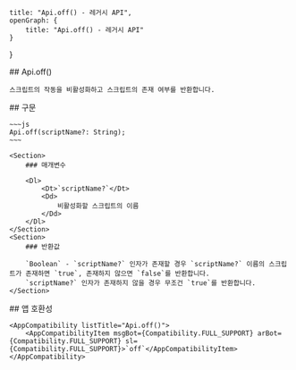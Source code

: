 
    title: "Api.off() - 레거시 API",
    openGraph: {
        title: "Api.off() - 레거시 API"
    }
}

<Section>
    ## Api.off()

    스크립트의 작동을 비활성화하고 스크립트의 존재 여부를 반환합니다.
</Section>
<Section>
    ## 구문

    ~~~js
    Api.off(scriptName?: String);
    ~~~

    <Section>
        ### 매개변수

        <Dl>
            <Dt>`scriptName?`</Dt>
            <Dd>
                비활성화할 스크립트의 이름
            </Dd>
        </Dl>
    </Section>
    <Section>
        ### 반환값

        `Boolean` - `scriptName?` 인자가 존재할 경우 `scriptName?` 이름의 스크립트가 존재하면 `true`, 존재하지 않으면 `false`를 반환합니다.
        `scriptName?` 인자가 존재하지 않을 경우 무조건 `true`를 반환합니다.
    </Section>
</Section>
<Section>
    ## 앱 호환성

    <AppCompatibility listTitle="Api.off()">
        <AppCompatibilityItem msgBot={Compatibility.FULL_SUPPORT} arBot={Compatibility.FULL_SUPPORT} sl={Compatibility.FULL_SUPPORT}>`off`</AppCompatibilityItem>
    </AppCompatibility>
</Section>